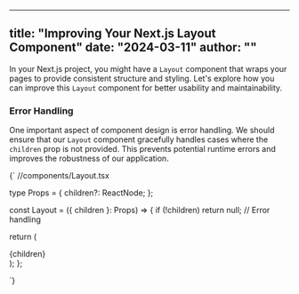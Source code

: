 ---
title: "Improving Your Next.js Layout Component"
date: "2024-03-11"
author: ""
----

In your Next.js project, you might have a `Layout` component that wraps your pages to provide consistent structure and styling. Let's explore how you can improve this `Layout` component for better usability and maintainability.

### Error Handling

One important aspect of component design is error handling. We should ensure that our `Layout` component gracefully handles cases where the `children` prop is not provided. This prevents potential runtime errors and improves the robustness of our application.

<CodeBlock language="javascript">
  {`
//components/Layout.tsx


type Props = {
  children?: ReactNode; 
}; 

const Layout = ({ children }: Props) => {
  if (!children) return null; // Error handling

  return ( 
    <div className="container">
      <Navbar /> 
      <main role="main">{children}</main> 
      <Footer /> 
    </div> 
  ); 
}; 

  `}
</CodeBlock >
  

